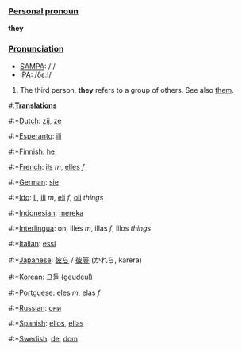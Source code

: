 ===[[Personal pronoun]]===
'''they'''

===[[Pronunciation]]===
*[[w:SAMPA|SAMPA]]: /'/
*[[w:IPA|IPA]]: /δε:I/

# The third person, '''they''' refers to a group of others. See also [[them]].

#:'''[[Translation]]s'''
#:*[[Dutch]]: [[zij]], [[ze]]
#:*[[Esperanto]]: [[ili]]
#:*[[Finnish]]: [[he]]
#:*[[French]]: [[ils]] ''m'', [[elles]] ''f''
#:*[[German]]: [[sie]]
#:*[[Ido]]: [[li]], [[ili]] ''m'', [[eli]] ''f'', [[oli]] ''things''
#:*[[Indonesian]]: [[mereka]]
#:*[[Interlingua]]: on, illes ''m'', illas ''f'', illos ''things''
#:*[[Italian]]: [[essi]]
#:*[[Japanese]]: [[彼ら]] / [[彼等]] (かれら, karera)
#:*[[Korean]]: [[그들]] (geudeul)
#:*[[Portguese]]: [[eles]] ''m'', [[elas]] ''f''
#:*[[Russian]]: [[они]]
#:*[[Spanish]]: [[ellos]], [[ellas]]
#:*[[Swedish]]: [[de]], [[dom]]